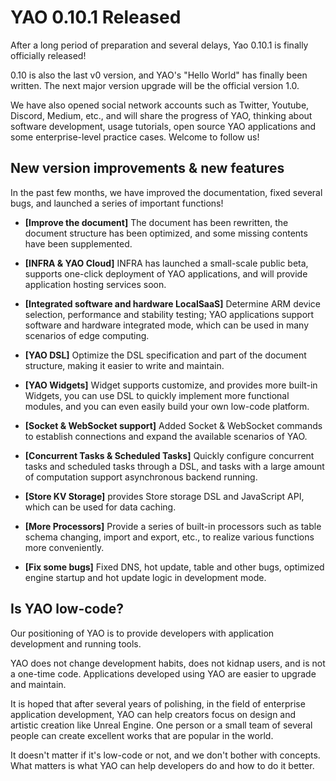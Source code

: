 # YAO 0.10.1 Released

After a long period of preparation and several delays, Yao 0.10.1 is finally officially released!

0.10 is also the last v0 version, and YAO's "Hello World" has finally been written. The next major version upgrade will be the official version 1.0.

We have also opened social network accounts such as Twitter, Youtube, Discord, Medium, etc., and will share the progress of YAO, thinking about software development, usage tutorials, open source YAO applications and some enterprise-level practice cases. Welcome to follow us!

## New version improvements & new features

In the past few months, we have improved the documentation, fixed several bugs, and launched a series of important functions!

- **[Improve the document]** The document has been rewritten, the document structure has been optimized, and some missing contents have been supplemented.

- **[INFRA & YAO Cloud]** INFRA has launched a small-scale public beta, supports one-click deployment of YAO applications, and will provide application hosting services soon.

- **[Integrated software and hardware LocalSaaS]** Determine ARM device selection, performance and stability testing; YAO applications support software and hardware integrated mode, which can be used in many scenarios of edge computing.

- **[YAO DSL]** Optimize the DSL specification and part of the document structure, making it easier to write and maintain.

- **[YAO Widgets]** Widget supports customize, and provides more built-in Widgets, you can use DSL to quickly implement more functional modules, and you can even easily build your own low-code platform.

- **[Socket & WebSocket support]** Added Socket & WebSocket commands to establish connections and expand the available scenarios of YAO.

- **[Concurrent Tasks & Scheduled Tasks]** Quickly configure concurrent tasks and scheduled tasks through a DSL, and tasks with a large amount of computation support asynchronous backend running.

- **[Store KV Storage]** provides Store storage DSL and JavaScript API, which can be used for data caching.

- **[More Processors]** Provide a series of built-in processors such as table schema changing, import and export, etc., to realize various functions more conveniently.

- **[Fix some bugs]** Fixed DNS, hot update, table and other bugs, optimized engine startup and hot update logic in development mode.

## Is YAO low-code?

Our positioning of YAO is to provide developers with application development and running tools.

YAO does not change development habits, does not kidnap users, and is not a one-time code. Applications developed using YAO are easier to upgrade and maintain.

It is hoped that after several years of polishing, in the field of enterprise application development, YAO can help creators focus on design and artistic creation like Unreal Engine. One person or a small team of several people can create excellent works that are popular in the world.

It doesn't matter if it's low-code or not, and we don't bother with concepts. What matters is what YAO can help developers do and how to do it better.
